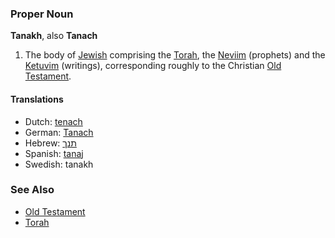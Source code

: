 ===Proper Noun===
'''Tanakh''', also '''Tanach'''

#The body of [[Jewish]] comprising the [[Torah]], the [[Neviim]] (prophets) and the [[Ketuvim]] (writings), corresponding roughly to the Christian [[Old Testament]].

==== Translations ====
*Dutch: [[tenach]]
*German: [[Tanach]]
*Hebrew: [[תנך]]
*Spanish: [[tanaj]]
*Swedish: tanakh

===See Also===
*[[Old Testament]]
*[[Torah]]